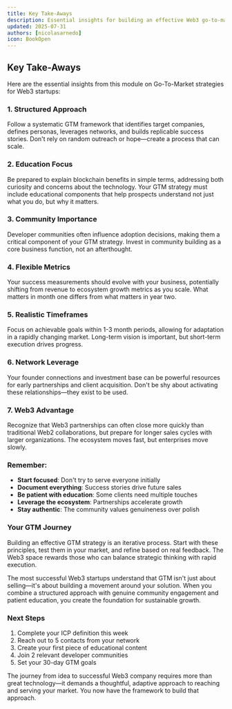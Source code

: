 ```yaml
---
title: Key Take-Aways
description: Essential insights for building an effective Web3 go-to-market strategy
updated: 2025-07-31
authors: [nicolasarnedo]
icon: BookOpen
---
```


## Key Take-Aways

Here are the essential insights from this module on Go-To-Market strategies for Web3 startups:

### 1. Structured Approach

Follow a systematic GTM framework that identifies target companies, defines personas, leverages networks, and builds replicable success stories. Don't rely on random outreach or hope—create a process that can scale.

### 2. Education Focus

Be prepared to explain blockchain benefits in simple terms, addressing both curiosity and concerns about the technology. Your GTM strategy must include educational components that help prospects understand not just what you do, but why it matters.

### 3. Community Importance

Developer communities often influence adoption decisions, making them a critical component of your GTM strategy. Invest in community building as a core business function, not an afterthought.

### 4. Flexible Metrics

Your success measurements should evolve with your business, potentially shifting from revenue to ecosystem growth metrics as you scale. What matters in month one differs from what matters in year two.

### 5. Realistic Timeframes

Focus on achievable goals within 1-3 month periods, allowing for adaptation in a rapidly changing market. Long-term vision is important, but short-term execution drives progress.

### 6. Network Leverage

Your founder connections and investment base can be powerful resources for early partnerships and client acquisition. Don't be shy about activating these relationships—they exist to be used.

### 7. Web3 Advantage

Recognize that Web3 partnerships can often close more quickly than traditional Web2 collaborations, but prepare for longer sales cycles with larger organizations. The ecosystem moves fast, but enterprises move slowly.

### Remember:

- **Start focused**: Don't try to serve everyone initially
- **Document everything**: Success stories drive future sales
- **Be patient with education**: Some clients need multiple touches
- **Leverage the ecosystem**: Partnerships accelerate growth
- **Stay authentic**: The community values genuineness over polish

### Your GTM Journey

Building an effective GTM strategy is an iterative process. Start with these principles, test them in your market, and refine based on real feedback. The Web3 space rewards those who can balance strategic thinking with rapid execution.

The most successful Web3 startups understand that GTM isn't just about selling—it's about building a movement around your solution. When you combine a structured approach with genuine community engagement and patient education, you create the foundation for sustainable growth.

### Next Steps

1. Complete your ICP definition this week
2. Reach out to 5 contacts from your network
3. Create your first piece of educational content
4. Join 2 relevant developer communities
5. Set your 30-day GTM goals

The journey from idea to successful Web3 company requires more than great technology—it demands a thoughtful, adaptive approach to reaching and serving your market. You now have the framework to build that approach.
